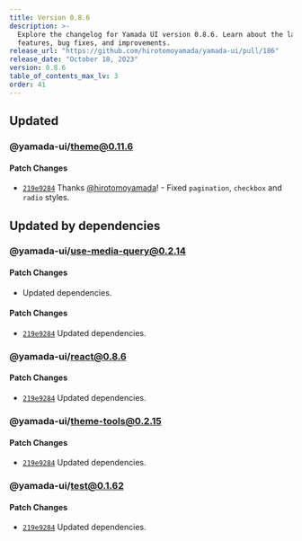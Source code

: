 ```yaml
---
title: Version 0.8.6
description: >-
  Explore the changelog for Yamada UI version 0.8.6. Learn about the latest
  features, bug fixes, and improvements.
release_url: "https://github.com/hirotomoyamada/yamada-ui/pull/186"
release_date: "October 18, 2023"
version: 0.8.6
table_of_contents_max_lv: 3
order: 41
---
```


## Updated

### @yamada-ui/theme@0.11.6

#### Patch Changes

- [`219e9284`](https://github.com/hirotomoyamada/yamada-ui/commit/219e9284227a09263b555d0473c55900b0746fbe) Thanks [@hirotomoyamada](https://github.com/hirotomoyamada)! - Fixed `pagination`, `checkbox` and `radio` styles.

## Updated by dependencies

### @yamada-ui/use-media-query@0.2.14

#### Patch Changes

- Updated dependencies.

#### Patch Changes

- [`219e9284`](https://github.com/hirotomoyamada/yamada-ui/commit/219e9284227a09263b555d0473c55900b0746fbe) Updated dependencies.

### @yamada-ui/react@0.8.6

#### Patch Changes

- [`219e9284`](https://github.com/hirotomoyamada/yamada-ui/commit/219e9284227a09263b555d0473c55900b0746fbe) Updated dependencies.

### @yamada-ui/theme-tools@0.2.15

#### Patch Changes

- [`219e9284`](https://github.com/hirotomoyamada/yamada-ui/commit/219e9284227a09263b555d0473c55900b0746fbe) Updated dependencies.

### @yamada-ui/test@0.1.62

#### Patch Changes

- [`219e9284`](https://github.com/hirotomoyamada/yamada-ui/commit/219e9284227a09263b555d0473c55900b0746fbe) Updated dependencies.

